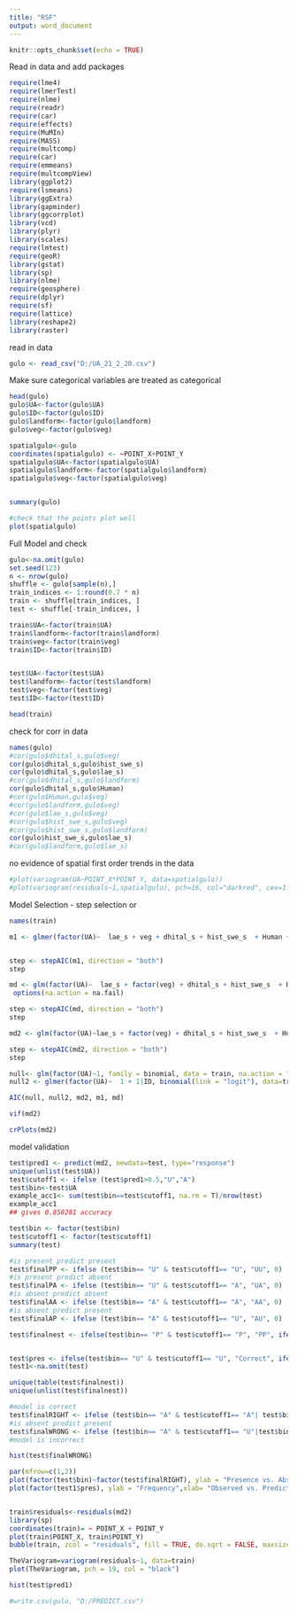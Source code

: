 ---
title: "RSF"
output: word_document
---

```{r setup, include=FALSE}
knitr::opts_chunk$set(echo = TRUE)
```


Read in data and add packages
```{r}
require(lme4)
require(lmerTest)
require(nlme)
require(readr)
require(car)
require(effects)
require(MuMIn)
require(MASS)
require(multcomp)
require(car)
require(emmeans)
require(multcompView)
library(ggplot2)
require(lsmeans)
library(ggExtra)
library(gapminder)
library(ggcorrplot)
library(vcd)
library(plyr)
library(scales)
require(lmtest)
require(geoR)
library(gstat)
library(sp)
library(nlme) 
require(geosphere)
require(dplyr)
require(sf)
require(lattice)
library(reshape2)
library(raster)

```


read in data 
```{r}
gulo <- read_csv("D:/UA_21_2_20.csv")

```

Make sure categorical variables are treated as categorical
```{r}
head(gulo) 
gulo$UA<-factor(gulo$UA)
gulo$ID<-factor(gulo$ID)
gulo$landform<-factor(gulo$landform)
gulo$veg<-factor(gulo$veg)
```

```{r}
spatialgulo<-gulo
coordinates(spatialgulo) <- ~POINT_X+POINT_Y
spatialgulo$UA<-factor(spatialgulo$UA)
spatialgulo$landform<-factor(spatialgulo$landform)
spatialgulo$veg<-factor(spatialgulo$veg)


summary(gulo)

#check that the points plot well
plot(spatialgulo)

```

Full Model and check
```{r}
gulo<-na.omit(gulo)
set.seed(123)
n <- nrow(gulo)
shuffle <- gulo[sample(n),]
train_indices <- 1:round(0.7 * n)
train <- shuffle[train_indices, ]
test <- shuffle[-train_indices, ]

train$UA<-factor(train$UA)
train$landform<-factor(train$landform)
train$veg<-factor(train$veg)
train$ID<-factor(train$ID)


test$UA<-factor(test$UA)
test$landform<-factor(test$landform)
test$veg<-factor(test$veg)
test$ID<-factor(test$ID)

head(train)

```


check for corr in data 
```{r}
names(gulo)
#cor(gulo$dhital_s,gulo$veg)
cor(gulo$dhital_s,gulo$hist_swe_s)
cor(gulo$dhital_s,gulo$lae_s)
#cor(gulo$dhital_s,gulo$landform)
cor(gulo$dhital_s,gulo$Human)
#cor(gulo$Human,gulo$veg)
#cor(gulo$landform,gulo$veg)
#cor(gulo$lae_s,gulo$veg)
#cor(gulo$hist_swe_s,gulo$veg)
#cor(gulo$hist_swe_s,gulo$landform)
cor(gulo$hist_swe_s,gulo$lae_s)
#cor(gulo$landform,gulo$lae_s)

```



no evidence of spatial first order trends in the data

```{r}

#plot(variogram(UA~POINT_X*POINT_Y, data=spatialgulo))
#plot(variogram(residuals~1,spatialgulo), pch=16, col="darkred", cex=1.5)

```


Model Selection - step selection or 
```{r}
names(train)

m1 <- glmer(factor(UA)~  lae_s + veg + dhital_s + hist_swe_s  + Human + landform + 1|ID, binomial(link = "logit"), data=train)


step <- stepAIC(m1, direction = "both")
step

md <- glm(factor(UA)~  lae_s + factor(veg) + dhital_s + hist_swe_s  + Human + landform  + factor(ID), family=binomial, data=train)
 options(na.action = na.fail)

step <- stepAIC(md, direction = "both")
step

md2 <- glm(factor(UA)~lae_s + factor(veg) + dhital_s + hist_swe_s  + Human + factor(landform), family=binomial, data=train)

step <- stepAIC(md2, direction = "both")
step

null<- glm(factor(UA)~1, family = binomial, data = train, na.action = "na.omit")
null2 <- glmer(factor(UA)~  1 + 1|ID, binomial(link = "logit"), data=train)

AIC(null, null2, md2, m1, md)

vif(md2)

crPlots(md2)
```


model validation
```{r}
test$pred1 <- predict(md2, newdata=test, type="response")
unique(unlist(test$UA))
test$cutoff1 <- ifelse (test$pred1>0.5,"U","A") 
test$bin<-test$UA
example_acc1<- sum(test$bin==test$cutoff1, na.rm = T)/nrow(test)
example_acc1
## gives 0.858281 accuracy
```



```{r}

test$bin <- factor(test$bin)
test$cutoff1 <- factor(test$cutoff1)
summary(test)

#is present predict present
test$finalPP <- ifelse (test$bin== "U" & test$cutoff1== "U", "UU", 0)
#is present predict absent
test$finalPA <- ifelse (test$bin== "U" & test$cutoff1== "A", "UA", 0)
#is absent predict absent
test$finalAA <- ifelse (test$bin== "A" & test$cutoff1== "A", "AA", 0)
#is absent predict present
test$finalAP <- ifelse (test$bin== "A" & test$cutoff1== "U", "AU", 0)

test$finalnest <- ifelse(test$bin== "P" & test$cutoff1== "P", "PP", ifelse (test$bin== "P" & test$cutoff1== "A", "PA",ifelse (test$bin== "A" & test$cutoff1== "A", "AA", "AP")))


test$pres <- ifelse(test$bin== "U" & test$cutoff1== "U", "Correct", ifelse (test$bin== "U" & test$cutoff1== "A", "Incorrect",ifelse (test$bin== "A" & test$cutoff1== "A", NA, NA)))
test1<-na.omit(test)

unique(table(test$finalnest))
unique(unlist(test$finalnest))

#model is correct
test$finalRIGHT <- ifelse (test$bin== "A" & test$cutoff1== "A"| test$bin== "U" & test$cutoff1== "U", "CORRECT", "INCORRECT")
#is absent predict present
test$finalWRONG <- ifelse (test$bin== "A" & test$cutoff1== "U"|test$bin== "U" & test$cutoff1== "A", 1, 0)
#model is incorrect

hist(test$finalWRONG)

par(mfrow=c(1,2))
plot(factor(test$bin)~factor(test$finalRIGHT), ylab = "Presence vs. Absence", xlab = "Prediction", main="", col = c("cadetblue3", "aliceblue"))
plot(factor(test1$pres), ylab = "Frequency",xlab= "Observed vs. Predicted", col=c("orchid", "ivory4" ))


train$residuals<-residuals(md2)
library(sp)
coordinates(train)= ~ POINT_X + POINT_Y
plot(train$POINT_X, train$POINT_Y)
bubble(train, zcol = "residuals", fill = TRUE, do.sqrt = FALSE, maxsize =3)

TheVariogram=variogram(residuals~1, data=train)
plot(TheVariogram, pch = 19, col = "black")

hist(test$pred1)

#write.csv(gulo, "D:/PREDICT.csv")
```
